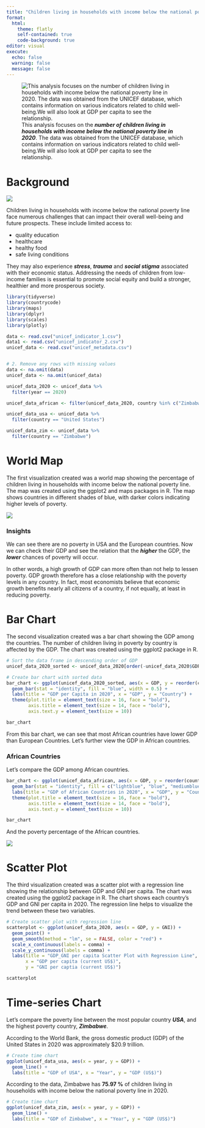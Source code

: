 ```yaml
---
title: "Children living in households with income below the national poverty line in 2020"
format: 
  html:
    theme: flatly
    self-contained: true
    code-background: true
editor: visual
execute:
  echo: false
  warning: false
  message: false
---
```


![This analysis focuses on the ***number of children living in households with income below the national poverty line in 2020***. The data was obtained from the UNICEF database, which contains information on various indicators related to child well-being.We will also look at GDP per capita to see the relationship.](unicef.png)

# Background

![](poverty.jpg)

Children living in households with income below the national poverty line face numerous challenges that can impact their overall well-being and future prospects. These include limited access to:

-   quality education
-   healthcare
-   healthy food
-   safe living conditions

They may also experience ***stress***, ***trauma*** and ***social stigma*** associated with their economic status. Addressing the needs of children from low-income families is essential to promote social equity and build a stronger, healthier and more prosperous society.

```r
library(tidyverse)
library(countrycode)
library(maps)
library(dplyr)
library(scales)
library(plotly)

data <- read.csv("unicef_indicator_1.csv")
data1 <- read.csv("unicef_indicator_2.csv")
unicef_data <- read.csv("unicef_metadata.csv")


# 2. Remove any rows with missing values
data <- na.omit(data)
unicef_data <- na.omit(unicef_data)

unicef_data_2020 <- unicef_data %>%
  filter(year == 2020)

unicef_data_african <- filter(unicef_data_2020, country %in% c("Zimbabwe", "Togo", "Burundi", "Madagascar"))

unicef_data_usa <- unicef_data %>%
  filter(country == "United States")

unicef_data_zim <- unicef_data %>%
  filter(country == "Zimbabwe")
```

# World Map

The first visualization created was a world map showing the percentage of children living in households with income below the national poverty line. The map was created using the ggplot2 and maps packages in R. The map shows countries in different shades of blue, with darker colors indicating higher levels of poverty.

![](map.png)

### Insights

We can see there are no poverty in USA and the European countries. Now we can check their GDP and see the relation that the ***higher*** the GDP, the ***lower*** chances of poverty will occur.

In other words, a high growth of GDP can more often than not help to lessen poverty. GDP growth therefore has a close relationship with the poverty levels in any country. In fact, most economists believe that economic growth benefits nearly all citizens of a country, if not equally, at least in reducing poverty.

# Bar Chart

The second visualization created was a bar chart showing the GDP among the countries. The number of children living in poverty by country is affected by the GDP. The chart was created using the ggplot2 package in R.

```r
# Sort the data frame in descending order of GDP
unicef_data_2020_sorted <- unicef_data_2020[order(-unicef_data_2020$GDP),]

# Create bar chart with sorted data
bar_chart <- ggplot(unicef_data_2020_sorted, aes(x = GDP, y = reorder(country, -GDP))) +
  geom_bar(stat = "identity", fill = "blue", width = 0.5) +
  labs(title = "GDP per Capita in 2020", x = "GDP", y = "Country") +
  theme(plot.title = element_text(size = 16, face = "bold"),
        axis.title = element_text(size = 14, face = "bold"),
        axis.text.y = element_text(size = 10))

bar_chart

```

From this bar chart, we can see that most African countries have lower GDP than European Countries. Let's further view the GDP in African countries.

### African Countries

Let's compare the GDP among African countries.

```r
bar_chart <- ggplot(unicef_data_african, aes(x = GDP, y = reorder(country, -GDP))) +
  geom_bar(stat = "identity", fill = c("lightblue", "blue", "mediumblue", "darkblue"), width = 0.5) +
  labs(title = "GDP of African Countries in 2020", x = "GDP", y = "Country") +
  theme(plot.title = element_text(size = 16, face = "bold"),
        axis.title = element_text(size = 14, face = "bold"),
        axis.text.y = element_text(size = 10))

bar_chart
```
And the poverty percentage of the African countries.

![](bar.png)


# Scatter Plot

The third visualization created was a scatter plot with a regression line showing the relationship between GDP and GNI per capita. The chart was created using the ggplot2 package in R. The chart shows each country's GDP and GNI per capita in 2020. The regression line helps to visualize the trend between these two variables.

```r
# Create scatter plot with regression line
scatterplot <- ggplot(unicef_data_2020, aes(x = GDP, y = GNI)) +
  geom_point() +
  geom_smooth(method = "lm", se = FALSE, color = "red") +
  scale_x_continuous(labels = comma) +
  scale_y_continuous(labels = comma) +
  labs(title = "GDP_GNI per capita Scatter Plot with Regression Line", 
       x = "GDP per capita (current US$)", 
       y = "GNI per captia (current US$)") 

scatterplot
```

# Time-series Chart

Let's compare the poverty line between the most popular country ***USA***, and the highest poverty country, ***Zimbabwe***.

According to the World Bank, the gross domestic product (GDP) of the United States in 2020 was approximately \$20.9 trillion.

```r
# Create time chart
ggplot(unicef_data_usa, aes(x = year, y = GDP)) +
  geom_line() +
  labs(title = "GDP of USA", x = "Year", y = "GDP (US$)")
```

According to the data, Zimbabwe has **75.97 %** of children living in households with income below the national poverty line in 2020.

```r
# Create time chart
ggplot(unicef_data_zim, aes(x = year, y = GDP)) +
  geom_line() +
  labs(title = "GDP of Zimbabwe", x = "Year", y = "GDP (US$)")
```
